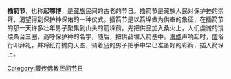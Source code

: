 {{unreferenced|time=2017-03-28T10:09:09+00:00}}
'''插箭节'''，也称'''起鄂博'''，是[[藏族|藏族]]民间的古老的节日。插箭节是藏族人民对保护[[神|神]]的崇拜，渴望得到保护神保佑的一种仪式。插箭节是以箭垛做为供奉的象征，在插箭节的那一天许多壮年男子聚集到山头的箭垛前。先把供品加入桑火上，人们虔诚的饶煨桑台三圈，高呼保护神的名字，随后，把供品埋入箭基中。[[法螺|海螺]]声响起时，[[僧|僧]]俗行叩拜礼，并将纸符抛向天空，骑着[[马|马]]的男子把手中早已准备好的彩箭，插入箭垛上。

[[Category:藏传佛教民间节日|Category:藏传佛教民间节日]]